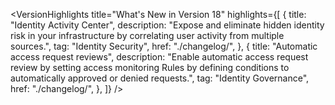 
<VersionHighlights
  title="What's New in Version 18"
  highlights={[
    {
      title: "Identity Activity Center",
      description: "Expose and eliminate hidden identity risk in your infrastructure by correlating user activity from multiple sources.",
      tag: "Identity Security",
      href: "./changelog/",
    },
    {
      title: "Automatic access request reviews",
      description: "Enable automatic access request review by setting access monitoring Rules by defining conditions to automatically approved or denied requests.",
      tag: "Identity Governance",
      href: "./changelog/",
    },
  ]}
/>